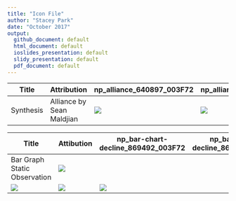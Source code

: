 ```yaml
---
title: "Icon File"
author: "Stacey Park"
date: "October 2017"
output: 
  github_document: default
  html_document: default
  ioslides_presentation: default
  slidy_presentation: default
  pdf_document: default
---
```


Title | Attribution | np_alliance_640897_003F72 | np_alliance_640897_0083BE | np_alliance_640897_772432 | np_alliance_640897_C4262E
---|---|---|---|---|---
Synthesis | Alliance by Sean Maldjian | <img src = "https://cdn.rawgit.com/lzim/teampsd/hexagon_icons/np_alliance_640897_003F72.svg"> | <img src = "https://cdn.rawgit.com/lzim/teampsd/hexagon_icons/np_alliance_640897_0083BE.svg"> | <img src = "https://cdn.rawgit.com/lzim/teampsd/hexagon_icons/np_alliance_640897_772432.svg"> | <img src = "https://cdn.rawgit.com/lzim/teampsd/hexagon_icons/np_alliance_640897_C4262E.svg">


Title | Attibution | np_bar-chart-decline_869492_003F72 | np_bar-chart-decline_869492_0083BE | np_bar-chart-decline_869492_772432 | np_bar-chart-decline_869492_C4262E
---|---|---|---|---
Bar Graph Static Observation | <img src = "https://cdn.rawgit.com/lzim/teampsd/hexagon_icons/np_bar-chart-decline_869492_003F72.svg"> | 
<img src = "https://cdn.rawgit.com/lzim/teampsd/hexagon_icons/np_bar-chart-decline_869492_0083BE.svg"> | <img src = "https://cdn.rawgit.com/lzim/teampsd/hexagon_icons/np_bar-chart-decline_869492_772432.svg"> | <img src = "https://cdn.rawgit.com/lzim/teampsd/hexagon_icons/np_bar-chart-decline_869492_C4262E.svg">


